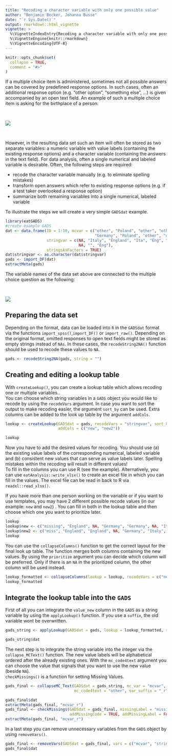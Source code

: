 ```yaml
--- 
title: "Recoding a character variable with only one possible value"
author: "Benjamin Becker, Johanna Busse"
date: "`r Sys.Date()`"
output: rmarkdown::html_vignette
vignette: >
  %\VignetteIndexEntry{Recoding a character variable with only one possible value}
  %\VignetteEngine{knitr::rmarkdown}
  %\VignetteEncoding{UTF-8}
---
```


```r
knitr::opts_chunk$set(
  collapse = TRUE,
  comment = "#>"
)
```

If a multiple choice item is administered, sometimes not all possible answers can be covered by predefined response options. In such cases, often an additional response option (e.g. "other option", "something else", ...) is given accompanied by an open text field. An example of such a multiple choice item is asking for the birthplace of a person:

&nbsp;

![](nichtbinaer.PNG)

&nbsp;

However, in the resulting data set such an item will often be stored as two separate variables: a numeric variable with value labels (containing the existing response options) and a character variable (containing the answers in the text field). For data analysis, often a single numerical and labeled variable is desirable. Often, the following steps are required:

* recode the character variable manually (e.g. to eliminate spelling mistakes)
* transform open answers which refer to existing response options (e.g. if a test taker overlooked a response option)
* summarize both remaining variables into a single numerical, labeled variable

To illustrate the steps we will create a very simple `GADSdat` example.

```r
library(eatGADS)
#create example GADS
dat <- data.frame(ID = 1:10, mcvar = c("other", "Poland", "other", "other", "other", NA, 
                                       "Germany", "Poland", "other", "other"),
                  stringvar = c(NA, "Italy", "England", "Ita", "Eng", "German", "Germ", 
                                NA, "", "Eng"),
                  stringsAsFactors = TRUE)
dat$stringvar <- as.character(dat$stringvar)
gads <- import_DF(dat)
extractMeta(gads)
```

The variable names of the data set above are connected to the multiple choice question as the following:

&nbsp;

![](nichtbinaer2.PNG)

## Preparing the data set

Depending on the format, data can be loaded into `R` in the `GADSdat` format via the functions `import_spss()`,`import_DF()` or `import_raw()`. Depending on the original format, omitted responses to open text fields might be stored as empty strings instead of `NAs`. In these cases, the `recodeString2NA()` function should be used to recode these values to `NA`.

```r
gads <- recodeString2NA(gads, string = "")
```


## Creating and editing a lookup table

With `createLookup()`, you can create a lookup table which allows recoding one or multiple variables..  
You can choose which string variables in a `GADS` object you would like to recode by using the `recodeVars` argument. In case you want to sort the output to make recoding easier, the argument `sort_by` can be used. Extra columns can be added to the look up table by the argument `addCols`.

```r
lookup <- createLookup(GADSdat = gads, recodeVars = "stringvar", sort_by = 'value', 
                       addCols = c("new", "new2"))

lookup
```

Now you have to add the desired values for recoding. You should use (a) the existing value labels of the corresponding numerical, labeled variable and (b) consistent new values that can serve as value labels later. Spelling mistakes within the recoding will result in  different values!   
To fill in the columns you can use R (see the example). Alternatively, you can use `eatAnalysis::write_xlsx()` to create an excel file in which you can fill in the values. The excel file can be read in back to R via `readxl::read_xlsx()`.

If you have more than one person working on the variable or if you want to use templates, you may have 2 different possible recode values (in our example: `new` and `new2`) . You can fill in both in the lookup table and then choose which one you want to prioritize later.

```r
lookup
lookup$new <- c("missing", "England", NA, "Germany", "Germany", NA, "Italy")
lookup$new2 <- c("miss", "England", "England", NA, "Germany", "Italy", "Italy")
lookup
```

You can use the `collapseColumns()` function to get the correct layout for the final look up table. The function merges both columns containing the new values. By using the `prioritize` argument you can decide which column will be preferred. Only if there is an `NA` in the prioritized column, the other column will be used instead.

```r
lookup_formatted <- collapseColumns(lookup = lookup, recodeVars = c("new", "new2"), prioritize = "new")
lookup_formatted
```


## Integrate the lookup table into the `GADS`

First of all you can integrate the `value_new` column in the `GADS` as a string variable by using the `applyLookup()` function. If you use a `suffix`, the old variable wont be overwritten.

  
```r
gads_string <- applyLookup(GADSdat = gads, lookup = lookup_formatted, suffix = "_r")

gads_string$dat
```

The next step is to integrate the string variable into the integer via the `collapse_MCText()` function. The new value labels will be alphabetical ordered after the already existing ones. 
With the `mc_code4text` argument you can choose the value that signals that you want to use the new value (beside `NA`).  
`checkMissings()` is a function for setting Missing Values.

```r
gads_final <- collapseMC_Text(GADSdat = gads_string, mc_var = "mcvar", text_var = "stringvar_r", 
                              mc_code4text = "other", var_suffix = "_r", label_suffix = "(recoded)")

gads_final$dat
extractMeta(gads_final, "mcvar_r")
gads_final <- checkMissings(GADSdat = gads_final, missingLabel = "missing", 
                            addMissingCode = TRUE, addMissingLabel = FALSE)
extractMeta(gads_final, "mcvar_r")
```

In a last step you can remove unnecessary variables from the `GADS` object by using `removeVars()`.

```r
gads_final <- removeVars(GADSdat = gads_final, vars = c("mcvar", "stringvar_r"))
gads_final$dat
```
